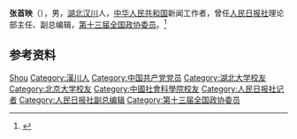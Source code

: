 '''张首映'''（{{bd|1959年|8月}}），男，[[湖北|湖北]][[汉川|汉川]]人，[[中华人民共和国|中华人民共和国]]新闻工作者，曾任[[人民日报社|人民日报社]]理论部主任、副总编辑，[[第十三届全国政协委员|第十三届全国政协委员]]。<ref>{{Cite web|title=张首映简介|url=http://theory.people.com.cn/n/2013/0729/c367073-22363032.html|accessdate=2020-10-21|work=人民网|archive-date=2020-10-23|archive-url=https://web.archive.org/web/20201023020526/http://theory.people.com.cn/n/2013/0729/c367073-22363032.html}}</ref>

== 参考资料 ==
{{reflist}}

{{中国人物小作品}}

{{Authority control}}
{{DEFAULTSORT:Zhang张}}
[[Category:张姓|Shou]]
[[Category:漢川人|Category:漢川人]]
[[Category:中国共产党党员|Category:中国共产党党员]]
[[Category:湖北大学校友|Category:湖北大学校友]]
[[Category:北京大学校友|Category:北京大学校友]]
[[Category:中國社會科學院校友|Category:中國社會科學院校友]]
[[Category:人民日报社记者|Category:人民日报社记者]]
[[Category:人民日报社副总编辑|Category:人民日报社副总编辑]]
[[Category:第十三届全国政协委员|Category:第十三届全国政协委员]]